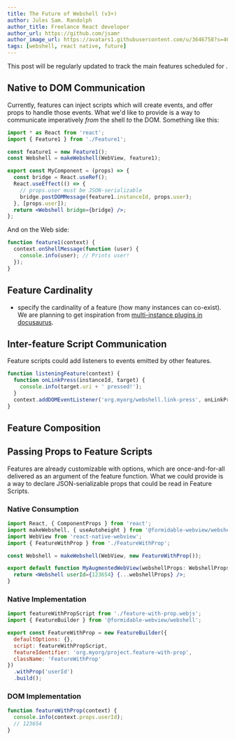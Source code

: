 ```yaml
---
title: The Future of Webshell (v3+)
author: Jules Sam. Randolph
author_title: Freelance React developer
author_url: https://github.com/jsamr
author_image_url: https://avatars1.githubusercontent.com/u/3646758?s=460&u=f699d25514156aa9b975837a52daf135449e43d8&v=4
tags: [webshell, react native, future]
---
```



This post will be regularly updated to track the main features scheduled for <Webshell />.

## Native to DOM Communication

Currently, features can inject scripts which will create events, and offer props to handle those events.
What we'd like to provide is a way to communicate imperatively _from_ the shell _to_ the DOM. Something like this:

```jsx title="MyComponent.jsx"
import * as React from 'react';
import { Feature1 } from './Feature1';

const feature1 = new Feature1();
const Webshell = makeWebshell(WebView, feature1);

export const MyComponent = (props) => {
  const bridge = React.useRef();
  React.useEffect(() => {
    // props.user must be JSON-serializable
    bridge.postDOMMessage(feature1.instanceId, props.user);
  }, [props.user]);
  return <Webshell bridge={bridge} />;
};
```

And on the Web side:

```js title="feature1.webjs"
function feature1(context) {
  context.onShellMessage(function (user) {
    console.info(user); // Prints user!
  });
}
```

## Feature Cardinality

- specify the cardinality of a feature (how many instances can co-exist). We
  are planning to get inspiration from [multi-instance plugins in
  docusaurus](https://v2.docusaurus.io/docs/using-plugins#multi-instance-plugins-and-plugin-ids).

## Inter-feature Script Communication

Feature scripts could add listeners to events emitted by other features.

```js title="listening-feature.webjs"
function listeningFeature(context) {
  function onLinkPress(instanceId, target) {
    console.info(target.uri + ' pressed!');
  }
  context.addDOMEventListener('org.myorg/webshell.link-press', onLinkPress);
}
```

## Feature Composition

## Passing Props to Feature Scripts

Features are already customizable with options, which are once-and-for-all
delivered as an argument of the feature function. What we could provide is a way to
declare JSON-serializable props that could be read in Feature Scripts.

### Native Consumption

```jsx title="MyAugmentedWebView"
import React, { ComponentProps } from 'react';
import makeWebshell, { useAutoheight } from '@formidable-webview/webshell';
import WebView from 'react-native-webview';
import { FeatureWithProp } from './FeatureWithProp';

const Webshell = makeWebshell(WebView, new FeatureWithProp());

export default function MyAugmentedWebView(webshellProps: WebshellProps) {
  return <Webshell userId={123654} {...webshellProps} />;
}
```

### Native Implementation

```js title="FeatureWithProp.js"
import featureWithPropScript from './feature-with-prop.webjs';
import { FeatureBuilder } from '@formidable-webview/webshell';

export const FeatureWithProp = new FeatureBuilder({
  defaultOptions: {},
  script: featureWithPropScript,
  featureIdentifier: 'org.myorg/project.feature-with-prop',
  className: 'FeatureWithProp'
})
  .withProp('userId')
  .build();
```

### DOM Implementation

```js title="feature-with-prop.webjs"
function featureWithProp(context) {
  console.info(context.props.userId);
  // 123654
}
```
